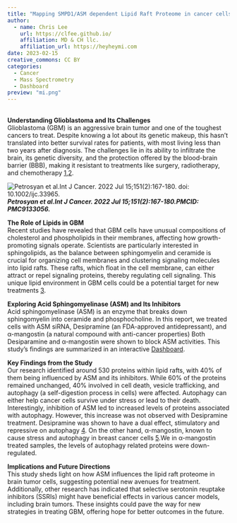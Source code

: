 ```yaml
---
title: "Mapping SMPD1/ASM dependent Lipid Raft Proteome in cancer cells"
author:
  - name: Chris Lee
    url: https://clfee.github.io/
    affiliation: MD & CH llc.
    affiliation_url: https://heyheymi.com
date: 2023-02-15
creative_commons: CC BY
categories:
  - Cancer
  - Mass Spectrometry
  - Dashboard
preview: "mi.png"
---
```

<br>
**Understanding Glioblastoma and Its Challenges** <br>
Glioblastoma (GBM) is an aggressive brain tumor and one of the toughest cancers to treat. Despite knowing a lot about its genetic makeup, this hasn’t translated into better survival rates for patients, with most living less than two years after diagnosis. The challenges lie in its ability to infiltrate the brain, its genetic diversity, and the protection offered by the blood-brain barrier (BBB), making it resistant to treatments like surgery, radiotherapy, and chemotherapy [1](https://pubmed.ncbi.nlm.nih.gov/23937436/),[2](https://pubmed.ncbi.nlm.nih.gov/32328653/).
<br>

![Petrosyan et al.Int J Cancer. 2022 Jul 15;151(2):167-180. doi: 10.1002/ijc.33965.](/img/repurpose.png) <br>
***Petrosyan et al.Int J Cancer. 2022 Jul 15;151(2):167-180.PMCID: PMC9133056.*** <br>

**The Role of Lipids in GBM**<br>
Recent studies have revealed that GBM cells have unusual compositions of cholesterol and phospholipids in their membranes, affecting how growth-promoting signals operate. Scientists are particularly interested in sphingolipids, as the balance between sphingomyelin and ceramide is crucial for organizing cell membranes and clustering signaling molecules into lipid rafts. These rafts, which float in the cell membrane, can either attract or repel signaling proteins, thereby regulating cell signaling. This unique lipid environment in GBM cells could be a potential target for new treatments [3](https://www.cell.com/cancer-cell/fulltext/S1535-6108(16)30443-3).

**Exploring Acid Sphingomyelinase (ASM) and Its Inhibitors**<br>
Acid sphingomyelinase (ASM) is an enzyme that breaks down sphingomyelin into ceramide and phosphocholine. In this report, we treated cells with ASM siRNA, Desipramine (an FDA-approved antidepressant), and α-mangostin (a natural compound with anti-cancer properties) Both Desiparamine and α-mangostin were shown to block ASM activities.
This study's findings are summarized in an interactive [Dashboard](https://clfee.github.io/website/reports/asm1.html#results).

**Key Findings from the Study**<br>
Our research identified around 530 proteins within lipid rafts, with 40% of them being influenced by ASM and its inhibitors. While 60% of the proteins remained unchanged, 40% involved in cell death, vesicle trafficking, and autophagy (a self-digestion process in cells) were affected. Autophagy can either help cancer cells survive under stress or lead to their death. Interestingly, inhibition of ASM led to increased levels of proteins associated with autophagy. However, this increase was not observed with Desipramine treatment. Desipramine was shown to have a dual effect, stimulatory and repressive on autophagy [4](https://www.ncbi.nlm.nih.gov/pmc/articles/PMC9133056/#R52). On the other hand,  α-mangostin, known to cause stress and autophagy in breast cancer cells [5](https://www.sciencedirect.com/science/article/abs/pii/S1051200418308029).We in α-mangostin treated samples, the levels of autophagy related proteins were down-regulated.

**Implications and Future Directions**<br>
This study sheds light on how ASM influences the lipid raft proteome in brain tumor cells, suggesting potential new avenues for treatment. Additionally, other research has indicated that selective serotonin reuptake inhibitors (SSRIs) might have beneficial effects in various cancer models, including brain tumors. These insights could pave the way for new strategies in treating GBM, offering hope for better outcomes in the future.
